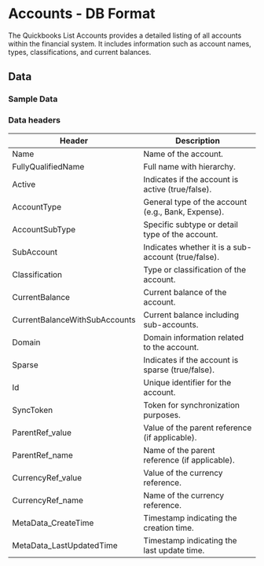 #  Accounts - DB Format

The Quickbooks List Accounts provides a detailed listing of all accounts within the financial system. It includes information such as account names, types, classifications, and current balances.

<AddJob
  template="gsheet_quickbooks_get_accounts.js"
/>


## Data

### Sample Data

<Gsheet
  src="https://docs.google.com/spreadsheets/d/1KWa16ZCTRUdIF7LXFQzgCaBXEze4fpGWaV77tc8Q_Y8/edit#gid=206386456"
/>


### Data headers

| Header                          | Description                                         |
|---------------------------------|-----------------------------------------------------|
| Name                            | Name of the account.                                |
| FullyQualifiedName              | Full name with hierarchy.                           |
| Active                          | Indicates if the account is active (true/false).    |
| AccountType                     | General type of the account (e.g., Bank, Expense).  |
| AccountSubType                  | Specific subtype or detail type of the account.     |
| SubAccount                      | Indicates whether it is a sub-account (true/false). |
| Classification                  | Type or classification of the account.              |
| CurrentBalance                  | Current balance of the account.                     |
| CurrentBalanceWithSubAccounts   | Current balance including sub-accounts.             |
| Domain                          | Domain information related to the account.          |
| Sparse                          | Indicates if the account is sparse (true/false).    |
| Id                              | Unique identifier for the account.                  |
| SyncToken                       | Token for synchronization purposes.                 |
| ParentRef_value                 | Value of the parent reference (if applicable).      |
| ParentRef_name                  | Name of the parent reference (if applicable).       |
| CurrencyRef_value               | Value of the currency reference.                    |
| CurrencyRef_name                | Name of the currency reference.                     |
| MetaData_CreateTime             | Timestamp indicating the creation time.             |
| MetaData_LastUpdatedTime        | Timestamp indicating the last update time.          |


<!---
## Others

### Similar jobs

Similar sort of data can be achieved by using get accounting transaction job and filtering it by invoice type. 

### Reports that use this job

Here are some of the report templates that use this job: 
-->